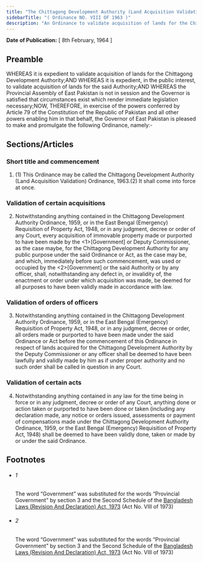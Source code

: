 ```yaml
---
title: "The Chittagong Development Authority (Land Acquisition Validation) Ordinance, 1963 (East Pakistan Ordinance)"
sidebarTitle: "( Ordinance NO. VIII OF 1963 )"
description: "An Ordinance to validate acquisition of lands for the Chittagong Development Authority."
---
```


**Date of Publication:** [ 8th February, 1964 ]

## Preamble

WHEREAS it is expedient to validate acquisition of lands for the Chittagong Development Authority;AND WHEREAS it is expedient, in the public interest, to validate acquisition of lands for the said Authority;AND WHEREAS the Provincial Assembly of East Pakistan is not in session and the Governor is satisfied that circumstances exist which render immediate legislation necessary;NOW, THEREFORE, in exercise of the powers conferred by Article 79 of the Constitution of the Republic of Pakistan and all other powers enabling him in that behalf, the Governor of East Pakistan is pleased to make and promulgate the following Ordinance, namely:-

## Sections/Articles

### Short title and commencement

1. (1) This Ordinance may be called the Chittagong Development Authority (Land Acquisition Validation) Ordinance, 1963.(2) It shall come into force at once.

### Validation of certain acquisitions

2. Notwithstanding anything contained in the Chittagong Development Authority Ordinance, 1959, or in the East Bengal (Emergency) Requisition of Property Act, 1948, or in any judgment, decree or order of any Court, every acquisition of immovable property made or purported to have been made by the <1>[Government] or Deputy Commissioner, as the case maybe, for the Chittagong Development Authority for any public purpose under the said Ordinance or Act, as the case may be, and which, immediately before such commencement, was used or occupied by the <2>[Government] or the said Authority or by any officer, shall, notwithstanding any defect in, or invalidity of, the enactment or order under which acquisition was made, be deemed for all purposes to have been validly made in accordance with law.

### Validation of orders of officers

3. Notwithstanding anything contained in the Chittagong Development Authority Ordinance, 1959, or in the East Bengal (Emergency) Requisition of Property Act, 1948, or in any judgment, decree or order, all orders made or purported to have been made under the said Ordinance or Act before the commencement of this Ordinance in respect of lands acquired for the Chittagong Development Authority by the Deputy Commissioner or any officer shall be deemed to have been lawfully and validly made by him as if under proper authority and no such order shall be called in question in any Court.

### Validation of certain acts

4. Notwithstanding anything contained in any law for the time being in force or in any judgment, decree or order of any Court, anything done or action taken or purported to have been done or taken (including any declaration made, any notice or orders issued, assessments or payment of compensations made under the Chittagong Development Authority Ordinance, 1959, or the East Bengal (Emergency) Requisition of Property Act, 1948) shall be deemed to have been validly done, taken or made by or under the said Ordinance.

## Footnotes

- ###### 1

  The word “Government” was substituted for the words “Provincial Government” by section 3 and the Second Schedule of the [Bangladesh Laws (Revision And Declaration) Act, 1973](/act-430.html "Bangladesh Laws (Revision And Declaration) Act, 1973") (Act No. VIII of 1973)

- ###### 2

  The word “Government” was substituted for the words “Provincial Government” by section 3 and the Second Schedule of the [Bangladesh Laws (Revision And Declaration) Act, 1973](/act-430.html "Bangladesh Laws (Revision And Declaration) Act, 1973") (Act No. VIII of 1973)
